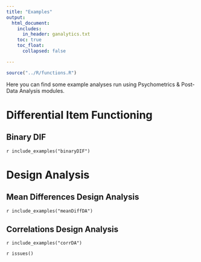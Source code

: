 ```yaml
---
title: "Examples"
output: 
  html_document:
    includes:
      in_header: ganalytics.txt
    toc: true
    toc_float:
      collapsed: false

---
```



```r
source("../R/functions.R")
```


Here you can find some example analyses run using Psychometrics & Post-Data Analysis modules.

# Differential Item Functioning

## Binary DIF
`r include_examples("binaryDIF")`

# Design Analysis 
## Mean Differences Design Analysis

`r include_examples("meanDiffDA")`

## Correlations Design Analysis

`r include_examples("corrDA")`

`r issues()`